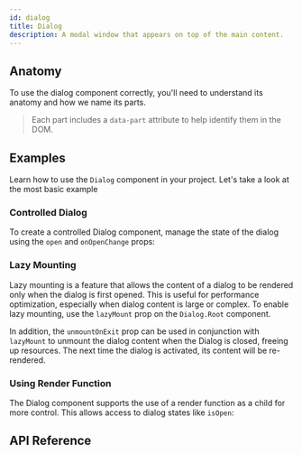 ```yaml
---
id: dialog
title: Dialog
description: A modal window that appears on top of the main content.
---
```



<ComponentPreview />

## Anatomy

To use the dialog component correctly, you'll need to understand its anatomy and
how we name its parts.

> Each part includes a `data-part` attribute to help identify them in the DOM.

<Anatomy id="dialog" />

## Examples

Learn how to use the `Dialog` component in your project. Let's take a look at
the most basic example

<Story id="Basic" />

### Controlled Dialog

To create a controlled Dialog component, manage the state of the dialog using
the `open` and `onOpenChange` props:

<Story id="Controlled" />

### Lazy Mounting

Lazy mounting is a feature that allows the content of a dialog to be rendered
only when the dialog is first opened. This is useful for performance
optimization, especially when dialog content is large or complex. To enable lazy
mounting, use the `lazyMount` prop on the `Dialog.Root` component.

In addition, the `unmountOnExit` prop can be used in conjunction with
`lazyMount` to unmount the dialog content when the Dialog is closed, freeing up
resources. The next time the dialog is activated, its content will be
re-rendered.

<Story id="LazyMount" />

### Using Render Function

The Dialog component supports the use of a render function as a child for more
control. This allows access to dialog states like `isOpen`:

<Story id="RenderFn" />

## API Reference

<ComponentTypes />
